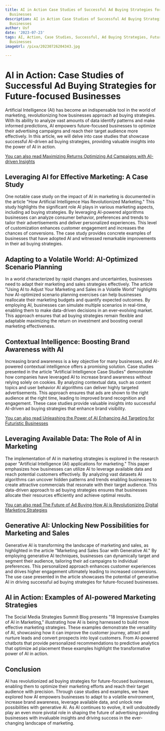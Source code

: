 ```yaml
---
title: AI in Action Case Studies of Successful Ad Buying Strategies for Future-focused
  Businesses
description: AI in Action Case Studies of Successful Ad Buying Strategies for Future-focused
  Businesses
author: Usf
date: '2023-07-23'
tags: AI, Action, Case Studies, Successful, Ad Buying Strategies, Future-focused,
  Businesses
imageUrl: /pixa/20230726204343.jpg

---
```

# AI in Action: Case Studies of Successful Ad Buying Strategies for Future-focused Businesses

Artificial Intelligence (AI) has become an indispensable tool in the  world  of marketing,  revolutionizing how businesses approach  ad buying strategies.  With  its ability to analyze vast amounts of data  identify patterns  and make informed predictions, AI empowers future-focused businesses to optimize their advertising campaigns and reach  their target audience  more effectively. In this article, we will delve into case studies that showcase successful AI-driven ad buying strategies, providing valuable  insights into the power of AI in action. 

[You  can also read Maximizing Returns Optimizing Ad Campaigns  with AI-driven Insights](Maximizing%20Returns%20Optimizing%20Ad%20Campaigns%20with%20AI-driven%20Insights)


## Leveraging AI for Effective Marketing:  A Case Study

One notable case study on the impact of AI in marketing is documented in the article "How Artificial Intelligence Has Revolutionized Marketing." This study highlights the significant role AI plays in various  marketing aspects,  including ad buying strategies. By leveraging AI-powered algorithms businesses can analyze consumer behavior, preferences and trends to  tailor their advertisements and deliver personalized experiences. This level of customization enhances customer engagement and increases  the chances  of conversions. The case study provides concrete examples of businesses that have adopted AI and witnessed remarkable improvements in their ad buying  strategies.  

## Adapting to a Volatile World: AI-Optimized Scenario Planning

In a  world characterized by rapid changes and uncertainties,  businesses need to adapt their marketing and sales  strategies effectively. The article "Using  AI to Adjust Your Marketing and Sales in a Volatile World" highlights how AI-optimized  scenario planning exercises can help businesses reallocate their marketing budgets and quantify expected outcomes. By employing AI,  businesses can simulate multiple scenarios in real-time, enabling them to make data-driven decisions in  an ever-evolving market. This approach ensures that ad buying strategies remain  flexible and adaptable maximizing the return on investment and  boosting overall marketing effectiveness.

## Contextual Intelligence: Boosting Brand  Awareness with AI

Increasing brand awareness is a key objective for many businesses, and AI-powered contextual intelligence offers a promising solution. Case studies presented in the article "Artificial Intelligence Case Studies" demonstrate how companies  have leveraged AI to increase brand awareness without relying solely on cookies. By analyzing contextual data, such as content topics and user behavior AI algorithms can deliver  highly  targeted advertisements. This  approach ensures that ads are shown to the right audience at the right time, leading to improved brand recognition and engagement. These case studies provide valuable insights into successful AI-driven ad  buying strategies that enhance brand  visibility.

[You can also  read Unleashing the Power of AI  Enhancing Ad Targeting  for Futuristic Businesses](Unleashing%20the%20Power%20of%20AI%20Enhancing%20Ad%20Targeting%20for%20Futuristic%20Businesses)


## Leveraging Available Data: The Role of AI in Marketing

The implementation  of AI in marketing strategies is explored in the research paper "Artificial Intelligence (AI) applications for marketing." This paper emphasizes how businesses can utilize  AI to  leverage available data and reach potential customers effectively. By analyzing vast datasets AI algorithms  can  uncover hidden patterns and trends enabling businesses to create attractive commercials that  resonate with their target audience. This data-driven approach to ad buying  strategies  ensures that businesses allocate their resources efficiently and achieve optimal results.

[You can also read The  Future of Ad  Buying  How AI is Revolutionizing Digital  Marketing Strategies](The%20Future%20of%20Ad%20Buying%20How%20AI%20is%20Revolutionizing%20Digital%20Marketing%20Strategies)


## Generative AI: Unlocking  New Possibilities for Marketing and Sales

Generative AI is transforming the landscape of marketing and sales, as highlighted in the article "Marketing and Sales Soar with Generative AI." By employing generative AI techniques, businesses  can dynamically target  and segment their audience, tailoring their ad  campaigns to individual preferences. This personalized  approach enhances customer experiences and drives  higher engagement ultimately leading to increased conversions. The use case presented in the article showcases the potential  of generative AI in driving successful ad buying strategies for future-focused  businesses.

## AI in Action: Examples of AI-powered Marketing Strategies

The  Social Media  Strategies Summit Blog presents "18 Impressive  Examples of AI in Marketing," illustrating how AI  is being harnessed to build  more  effective marketing  strategies. These examples demonstrate the versatility  of AI, showcasing how it can improve the customer journey, attract and nurture leads and convert prospects  into loyal customers. From AI-powered chatbots that provide personalized recommendations to predictive analytics that optimize ad placement these examples highlight the transformative power  of AI in action.

## Conclusion

AI has revolutionized ad buying strategies for  future-focused businesses, enabling them to optimize their marketing efforts and  reach their target  audience with precision. Through  case  studies and examples, we have explored how AI empowers businesses to adapt to a volatile environment, increase brand awareness, leverage available data, and unlock new possibilities with generative AI. As AI continues  to evolve, it will undoubtedly play an even more pivotal role in shaping the future of advertising providing businesses with invaluable insights and driving  success in the ever-changing landscape of marketing.